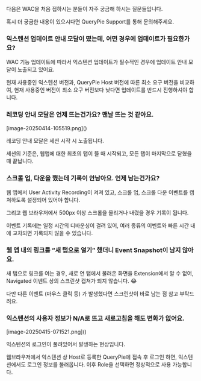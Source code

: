 다음은 WAC을 처음 접하시는 분들이 자주 궁금해 하시는 질문들입니다.

혹시 더 궁금한 내용이 있으시다면 QueryPie Support를 통해 문의해주세요.


### 익스텐션 업데이트 안내 모달이 떴는데, 어떤 경우에 업데이트가 필요한가요?

WAC 기능 업데이트에 따라서 익스텐션 업데이트가 필수적인 경우에 업데이트 안내 모달이 노출되고 있어요.

현재 사용중인 익스텐션 버전과, QueryPie Host 버전에 따른 최소 요구 버전을 비교하여, 현재 사용중인 버전이 최소 요구 버전보다 낮다면 업데이트를 반드시 진행하셔야 합니다.


### 레코딩 안내 모달은 언제 뜨는건가요? 맨날 뜨는 것 같아요.

<p align="center">
<div>[image-20250414-105519.png]()</div>
</p>

레코딩 안내 모달은 세션 시작 시 노출됩니다.

세션의 기준은, 웹앱에 대한 최초의 탭이 뜰 때 시작되고, 모든 탭이 마지막으로 닫혔을때 끝납니다.


### 스크롤 업, 다운을 했는데 기록이 안남아요. 언제 남는건가요?

웹 앱에서 User Activity Recording이 켜져 있고, 스크롤 업, 스크롤 다운 이벤트를 캡쳐하도록 설정되어 있어야 합니다.

그리고 웹 브라우저에서 500px 이상 스크롤을 올리거나 내렸을 경우 기록이 됩니다.

이벤트 기록에는 일정 시간의 디바운싱이 걸려 있어, 여러 종류의 이벤트와 빠른 시간 내에 교차되면 기록되지 않을 수 있습니다.


### 웹 앱 내의 링크를 “새 탭으로 열기” 했더니 Event Snapshot이 남지 않아요.

새 탭으로 링크를 여는 경우, 새로 연 탭에서 불러온 화면을 Extension에서 알 수 없어, Navigated 이벤트 상의 스크린샷 캡쳐가 되지 않습니다. :joy:

다만 다른 이벤트 (마우스 클릭 등) 가 발생했다면 스크린샷이 바로 남는 점 참고 부탁드려요.


### 익스텐션의 사용자 정보가 N/A로 뜨고 새로고침을 해도 변화가 없어요.

<p align="center">
<div>[image-20250415-071521.png]()</div>
</p>

익스텐션의 로그인이 풀려있어서 발생하는 현상입니다.

웹브라우저에서 익스텐션 상 Host로 등록한 QueryPie에 접속 후 로그인 하면, 익스텐션에서도 로그인 정보를 불러옵니다. 이후 Role을 선택하면 정상적으로 사용 가능합니다.
